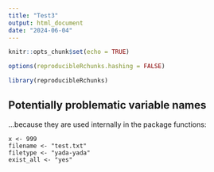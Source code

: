 ```yaml
---
title: "Test3"
output: html_document
date: "2024-06-04"
---
```


```r
knitr::opts_chunk$set(echo = TRUE)

options(reproducibleRchunks.hashing = FALSE)

library(reproducibleRchunks)
```

## Potentially problematic variable names

...because they are used internally in the package functions:

```reproducibleR
x <- 999
filename <- "test.txt"
filetype <- "yada-yada"
exist_all <- "yes"
```


